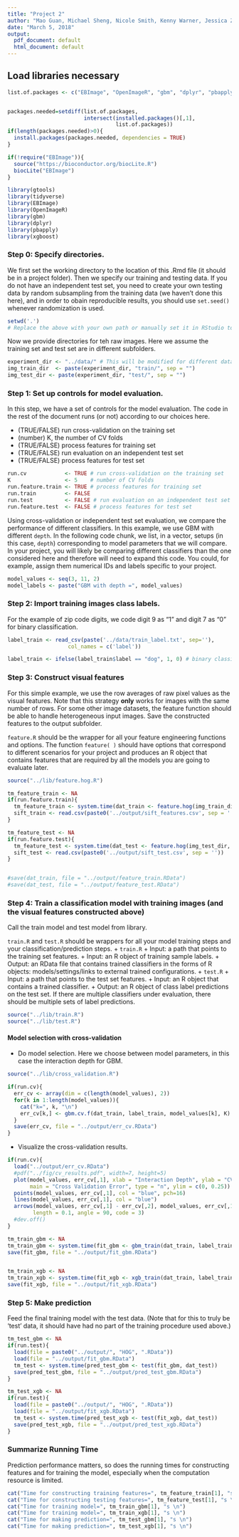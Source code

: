 ```yaml
---
title: "Project 2"
author: "Mao Guan, Michael Sheng, Nicole Smith, Kenny Warner, Jessica Zhang"
date: "March 5, 2018"
output:
  pdf_document: default
  html_document: default
---
```

## Load libraries necessary

```r
list.of.packages <- c("EBImage", "OpenImageR", "gbm", "dplyr", "pbapply", "xgboost", "gtools", "tidyverse")


packages.needed=setdiff(list.of.packages, 
                        intersect(installed.packages()[,1], 
                                  list.of.packages))
if(length(packages.needed)>0){
  install.packages(packages.needed, dependencies = TRUE)
}

if(!require("EBImage")){
  source("https://bioconductor.org/biocLite.R")
  biocLite("EBImage")
}

library(gtools)
library(tidyverse)
library(EBImage)
library(OpenImageR)
library(gbm)
library(dplyr)
library(pbapply)
library(xgboost)
```

### Step 0: Specify directories.

We first set the working directory to the location of this .Rmd file  (it should be in a project folder). Then we specify our training and testing data. If you do not have an independent test set, you need to create your own testing data by random subsampling from the training data (we haven't done this here), and in order to obain reproducible results, you should use `set.seed()` whenever randomization is used. 

```r
setwd('.') 
# Replace the above with your own path or manually set it in RStudio to where this rmd file is located. 
```

Now we provide directories for teh raw images. Here we assume the training set and test set are in different subfolders. 
```r
experiment_dir <- "../data/" # This will be modified for different data sets.
img_train_dir  <- paste(experiment_dir, "train/", sep = "")
img_test_dir <- paste(experiment_dir, "test/", sep = "")
```

### Step 1: Set up controls for model evaluation.

In this step, we have a set of controls for the model evaluation.  The code in the rest of the document runs (or not) according to our choices here. 

+ (TRUE/FALSE) run cross-validation on the training set
+ (number) K, the number of CV folds
+ (TRUE/FALSE) process features for training set
+ (TRUE/FALSE) run evaluation on an independent test set
+ (TRUE/FALSE) process features for test set

```r
run.cv            <- TRUE # run cross-validation on the training set
K                 <- 5    # number of CV folds
run.feature.train <- TRUE # process features for training set
run.train         <- FALSE
run.test          <- FALSE # run evaluation on an independent test set
run.feature.test  <- FALSE # process features for test set
```

Using cross-validation or independent test set evaluation, we compare the performance of different classifiers. In this example, we use GBM with different `depth`. In the following code chunk, we list, in a vector, setups (in this case, `depth`) corresponding to model parameters that we will compare. In your project, you will likely be comparing different classifiers than the one considered here and therefore will need to expand this code. You could, for example, assign them numerical IDs and labels specific to your project. 

```r
model_values <- seq(3, 11, 2)
model_labels <- paste("GBM with depth =", model_values)
```

### Step 2: Import training images class labels.

For the example of zip code digits, we code digit 9 as "1" and digit 7 as "0" for binary classification.

```r
label_train <- read_csv(paste('../data/train_label.txt', sep=''),
                   col_names = c('label'))

label_train <- ifelse(label_train$label == "dog", 1, 0) # binary classification, dog = 1, cat = 0. 
```

### Step 3: Construct visual features

For this simple example, we use the row averages of raw pixel values as the visual features. Note that this strategy **only** works for images with the same number of rows. For some other image datasets, the feature function should be able to handle heterogeneous input images. Save the constructed features to the output subfolder.

`feature.R` should be the wrapper for all your feature engineering functions and options. The function `feature( )` should have options that correspond to different scenarios for your project and produces an R object that contains features that are required by all the models you are going to evaluate later. 


```r
source("../lib/feature.hog.R")

tm_feature_train <- NA
if(run.feature.train){
  tm_feature_train <- system.time(dat_train <- feature.hog(img_train_dir, export = TRUE))
  sift_train <- read.csv(paste0('../output/sift_features.csv', sep = ''))
}

tm_feature_test <- NA
if(run.feature.test){
  tm_feature_test <- system.time(dat_test <- feature.hog(img_test_dir, export = TRUE))
  sift_test <- read.csv(paste0('../output/sift_test.csv', sep = ''))
}


#save(dat_train, file = "../output/feature_train.RData")
#save(dat_test, file = "../output/feature_test.RData")
```

### Step 4: Train a classification model with training images (and the visual features constructed above)

Call the train model and test model from library. 

`train.R` and `test.R` should be wrappers for all your model training steps and your classification/prediction steps. 
+ `train.R`
  + Input: a path that points to the training set features.
  + Input: an R object of training sample labels.
  + Output: an RData file that contains trained classifiers in the forms of R objects: models/settings/links to external trained configurations.
+ `test.R`
  + Input: a path that points to the test set features.
  + Input: an R object that contains a trained classifier.
  + Output: an R object of class label predictions on the test set. If there are multiple classifiers under evaluation, there should be multiple sets of label predictions. 
  
```r
source("../lib/train.R")
source("../lib/test.R")
```

#### Model selection with cross-validation

* Do model selection.  Here we choose between model parameters, in this case the interaction depth for GBM. 

```r
source("../lib/cross_validation.R")

if(run.cv){
  err_cv <- array(dim = c(length(model_values), 2))
  for(k in 1:length(model_values)){
    cat("k=", k, "\n")
    err_cv[k,] <- gbm.cv.f(dat_train, label_train, model_values[k], K)
  }
  save(err_cv, file = "../output/err_cv.RData")
}
```

* Visualize the cross-validation results. 

```r
if(run.cv){
  load("../output/err_cv.RData")
  #pdf("../fig/cv_results.pdf", width=7, height=5)
  plot(model_values, err_cv[,1], xlab = "Interaction Depth", ylab = "CV Error",
       main = "Cross Validation Error", type = "n", ylim = c(0, 0.25))
  points(model_values, err_cv[,1], col = "blue", pch=16)
  lines(model_values, err_cv[,1], col = "blue")
  arrows(model_values, err_cv[,1] - err_cv[,2], model_values, err_cv[,1] + err_cv[,2], 
        length = 0.1, angle = 90, code = 3)
  #dev.off()
}
```


```r
tm_train_gbm <- NA
tm_train_gbm <- system.time(fit_gbm <- gbm_train(dat_train, label_train))
save(fit_gbm, file = "../output/fit_gbm.RData")


tm_train_xgb <- NA
tm_train_xgb <- system.time(fit_xgb <- xgb_train(dat_train, label_train))
save(fit_xgb, file = "../output/fit_xgb.RData")
```

### Step 5: Make prediction 

Feed the final training model with the test data.  (Note that for this to truly be 'test' data, it should have had no part of the training procedure used above.) 

```r
tm_test_gbm <- NA
if(run.test){
  load(file = paste0("../output/", "HOG", ".RData"))
  load(file = "../output/fit_gbm.RData")
  tm_test <- system.time(pred_test_gbm <- test(fit_gbm, dat_test))
  save(pred_test_gbm, file = "../output/pred_test_gbm.RData")
}

tm_test_xgb <- NA
if(run.test){
  load(file = paste0("../output/", "HOG", ".RData"))
  load(file = "../output/fit_xgb.RData")
  tm_test <- system.time(pred_test_xgb <- test(fit_xgb, dat_test))
  save(pred_test_xgb, file = "../output/pred_test_xgb.RData")
}
```

### Summarize Running Time

Prediction performance matters, so does the running times for constructing features and for training the model, especially when the computation resource is limited. 

```r
cat("Time for constructing training features=", tm_feature_train[1], "s \n")
cat("Time for constructing testing features=", tm_feature_test[1], "s \n")
cat("Time for training model=", tm_train_gbm[1], "s \n")
cat("Time for training model=", tm_train_xgb[1], "s \n")
cat("Time for making prediction=", tm_test_gbm[1], "s \n")
cat("Time for making prediction=", tm_test_xgb[1], "s \n")
```
